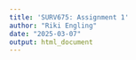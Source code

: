 ```yaml
---
title: 'SURV675: Assignment 1'
author: "Riki Engling"
date: "2025-03-07"
output: html_document
---
```


